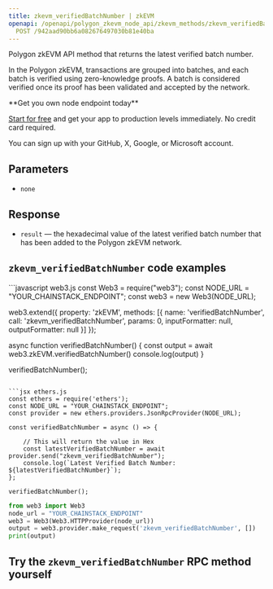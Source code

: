 ---
title: zkevm_verifiedBatchNumber | zkEVM
openapi: /openapi/polygon_zkevm_node_api/zkevm_methods/zkevm_verifiedBatchNumber.json
  POST /942aad90bb6a082676497030b81e40ba
---

Polygon zkEVM API method that returns the latest verified batch number.

In the Polygon zkEVM, transactions are grouped into batches, and each batch is verified using zero-knowledge proofs. A batch is considered verified once its proof has been validated and accepted by the network.

<Check>
**Get you own node endpoint today**

[Start for free](https://console.chainstack.com/) and get your app to production levels immediately. No credit card required.

You can sign up with your GitHub, X, Google, or Microsoft account.
</Check>


## Parameters

* `none`

## Response

* `result` — the hexadecimal value of the latest verified batch number that has been added to the Polygon zkEVM network.

## `zkevm_verifiedBatchNumber` code examples

<CodeGroup>
```javascript web3.js
const Web3 = require("web3");
const NODE_URL = "YOUR_CHAINSTACK_ENDPOINT";
const web3 = new Web3(NODE_URL);

web3.extend({
    property: 'zkEVM',
    methods: [{
      name: 'verifiedBatchNumber',
      call: 'zkevm_verifiedBatchNumber',
      params: 0,
      inputFormatter: null,
      outputFormatter: null
    }]
  });

async function verifiedBatchNumber() {
  const output = await web3.zkEVM.verifiedBatchNumber()
  console.log(output)
}

verifiedBatchNumber();
```

```jsx ethers.js
const ethers = require('ethers');
const NODE_URL = "YOUR_CHAINSTACK_ENDPOINT";
const provider = new ethers.providers.JsonRpcProvider(NODE_URL);

const verifiedBatchNumber = async () => {

    // This will return the value in Hex
    const latestVerifiedBatchNumber = await provider.send("zkevm_verifiedBatchNumber");
    console.log(`Latest Verified Batch Number: ${latestVerifiedBatchNumber}`);
};

verifiedBatchNumber();
```

```python web3.py
from web3 import Web3
node_url = "YOUR_CHAINSTACK_ENDPOINT"
web3 = Web3(Web3.HTTPProvider(node_url))
output = web3.provider.make_request('zkevm_verifiedBatchNumber', [])
print(output)
```
</CodeGroup>


## Try the `zkevm_verifiedBatchNumber` RPC method yourself